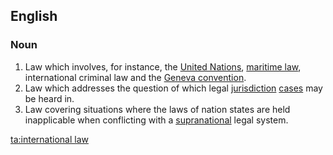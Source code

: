 ==English==
{{wikipedia}}

===Noun===
{{en-noun|-}}

#Law which involves, for instance, the [[United Nations]], [[maritime law]], international criminal law and the [[Geneva convention]].
#Law which addresses the question of which legal [[jurisdiction]] [[case]]s may be heard in.
#Law covering situations where the laws of nation states are held inapplicable when conflicting with a [[supranational]] legal system.

[[ta:international law]]